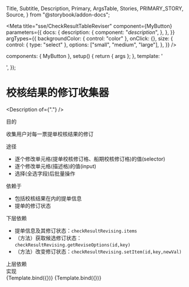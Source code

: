   Title,
  Subtitle,
  Description,
  Primary,
  ArgsTable,
  Stories,
  PRIMARY_STORY,
  Source,
} from "@storybook/addon-docs";

<Meta
  title="sse/CheckResultTableReviser"
  component={MyButton}
  parameters={{
    docs: {
      description: {
        component: "_description_",
      },
    },
  }}
  argTypes={{
    backgroundColor: { control: "color" },
    onClick: {},
    size: {
      control: { type: "select" },
      options: ["small", "medium", "large"],
    },
  }}
/>

  components: { MyButton },
  setup() {
    return { args };
  },
  template: '<div><my-button v-bind="args" /></div>',
});

# 校核结果的修订收集器

<Description of={"."} />

<Prototype />

<div className="subheading">目的</div>

收集用户对每一票提单校核结果的修订

<div className="subheading">途径</div>

- 逐个修改单元格(提单校核修订格、船期校核修订格)的值(selector)
- 逐个修改单元格(描述格)的值(input)
- 选择(全选字段)后批量操作

<div className="subheading">依赖于</div>

- 包括校核结果在内的提单信息
- 提单的修订状态

<div className="subheading">下层依赖</div>

- 提单信息及其修订状态：`checkResultRevising.items`
- （方法）获取候选修订状态：`checkResultRevising.getReviseOptions(id,key)`
- （方法）改变修订状态：`checkResultRevising.setItem(id,key,newVal)`

<div className="subheading">上层依赖</div>

<div className="subheading">实现</div>

<Canvas columns={5}>
  <Story name="Secondary" args={{ label: "secondary" }}>
    {Template.bind({})}
  </Story>
  <Story name="Large" args={{ size: "large", label: "Button" }}>
    {Template.bind({})}
  </Story>
</Canvas>

<!--<div className="subheading">使用示例</div>
<Source dark id="." />

<div className="subheading">状态图、类图、序列图等</div>

<Chart />-->

<style>
  {`
    .subheading {
      --mediumdark: '#999999';
      font-weight: 900;
      font-size: 16px;
      color: #999;
      letter-spacing: 6px;
      line-height: 24px;
      text-transform: uppercase;
      margin-bottom: 12px;
      margin-top: 40px;
    }
`}
</style>
